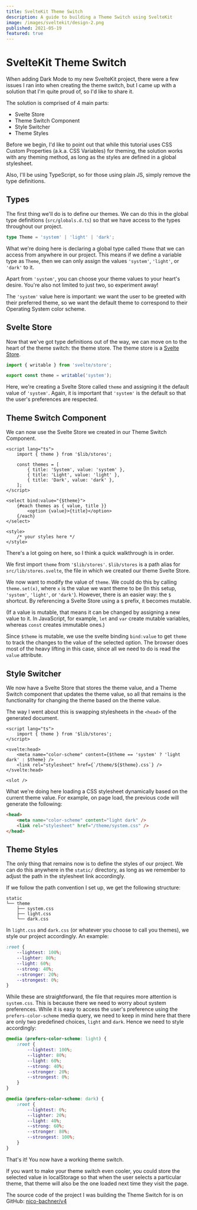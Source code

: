 ```yaml
---
title: SvelteKit Theme Switch
description: A guide to building a Theme Switch using SvelteKit
image: /images/sveltekit/design-2.png
published: 2021-05-19
featured: true
---
```


# SvelteKit Theme Switch

When adding Dark Mode to my new SvelteKit project, there were a few issues I ran into when creating the theme switch, but I came up with a solution that I'm quite proud of, so I'd like to share it.

The solution is comprised of 4 main parts:

-   Svelte Store
-   Theme Switch Component
-   Style Switcher
-   Theme Styles

Before we begin, I'd like to point out that while this tutorial uses CSS Custom Properties (a.k.a. CSS Variables) for theming, the solution works with any theming method, as long as the styles are defined in a global stylesheet.

Also, I'll be using TypeScript, so for those using plain JS, simply remove the type definitions.

## Types

The first thing we'll do is to define our themes. We can do this in the global type definitions (`src/globals.d.ts`) so that we have access to the types throughout our project.

```ts:src/globals.d.ts
type Theme = 'system' | 'light' | 'dark';
```

What we're doing here is declaring a global type called `Theme` that we can access from anywhere in our project. This means if we define a variable type as `Theme`, then we can only assign the values `'system'`, `'light'`, or `'dark'` to it.

Apart from `'system'`, you can choose your theme values to your heart's desire. You're also not limited to just two, so experiment away!

The `'system'` value here is important: we want the user to be greeted with their preferred theme, so we want the default theme to correspond to their Operating System color scheme.

## Svelte Store

Now that we've got type definitions out of the way, we can move on to the heart of the theme switch: the theme store. The theme store is a [Svelte Store](https://svelte.dev/docs#svelte_store).

```ts:src/lib/stores.ts
import { writable } from 'svelte/store';

export const theme = writable('system');
```

Here, we're creating a Svelte Store called `theme` and assigning it the default value of `'system'`. Again, it is important that `'system'` is the default so that the user's preferences are respected.

## Theme Switch Component

We can now use the Svelte Store we created in our Theme Switch Component.

```html:src/lib/components/ThemeSwitch.svelte
<script lang="ts">
    import { theme } from '$lib/stores';

    const themes = [
        { title: 'System', value: 'system' },
        { title: 'Light', value: 'light' },
        { title: 'Dark', value: 'dark' },
    ];
</script>

<select bind:value="{$theme}">
    {#each themes as { value, title }}
        <option {value}>{title}</option>
    {/each}
</select>

<style>
    /* your styles here */
</style>
```

There's a lot going on here, so I think a quick walkthrough is in order.

We first import `theme` from `'$lib/stores'`. `$lib/stores` is a path alias for `src/lib/stores.svelte`, the file in which we created our theme Svelte Store.

We now want to modify the value of `theme`. We could do this by calling `theme.set(x)`, where `x` is the value we want theme to be (In this setup, `'system'`, `'light'`, or `'dark'`). However, there is an easier way: the `$` shortcut. By referencing a Svelte Store using a `$` prefix, it becomes mutable.

(If a value is mutable, that means it can be changed by assigning a new value to it. In JavaScript, for example, `let` and `var` create mutable variables, whereas `const` creates immutable ones.)

Since `$theme` is mutable, we use the svelte binding `bind:value` to get `theme` to track the changes to the value of the selected option. The browser does most of the heavy lifting in this case, since all we need to do is read the `value` attribute.

## Style Switcher

We now have a Svelte Store that stores the theme value, and a Theme Switch component that updates the theme value, so all that remains is the functionality for changing the theme based on the theme value.

The way I went about this is swapping stylesheets in the `<head>` of the generated document.

```html:src/routes/__layout.svelte
<script lang="ts">
    import { theme } from '$lib/stores';
</script>

<svelte:head>
    <meta name="color-scheme" content={$theme == 'system' ? 'light dark' : $theme} />
    <link rel="stylesheet" href={`/theme/${$theme}.css`} />
</svelte:head>

<slot />
```

What we're doing here loading a CSS stylesheet dynamically based on the current theme value. For example, on page load, the previous code will generate the following:

```html
<head>
    <meta name="color-scheme" content="light dark" />
    <link rel="stylesheet" href="/theme/system.css" />
</head>
```

## Theme Styles

The only thing that remains now is to define the styles of our project. We can do this anywhere in the `static/` directory, as long as we remember to adjust the path in the stylesheet link accordingly.

If we follow the path convention I set up, we get the following structure:

```
static
└── theme
    ├── system.css
    ├── light.css
    └── dark.css
```

In `light.css` and `dark.css` (or whatever you choose to call you themes), we style our project accordingly. An example:

```css:light.css
:root {
    --lightest: 100%;
    --lighter: 80%;
    --light: 60%;
    --strong: 40%;
    --stronger: 20%;
    --strongest: 0%;
}
```

While these are straightforward, the file that requires more attention is `system.css`. This is because there we need to worry about system preferences. While it is easy to access the user's preference using the `prefers-color-scheme` media query, we need to keep in mind here that there are only two predefined choices, `light` and `dark`. Hence we need to style accordingly:

```css:system.css
@media (prefers-color-scheme: light) {
    :root {
        --lightest: 100%;
        --lighter: 80%;
        --light: 60%;
        --strong: 40%;
        --stronger: 20%;
        --strongest: 0%;
    }
}

@media (prefers-color-scheme: dark) {
    :root {
        --lightest: 0%;
        --lighter: 20%;
        --light: 40%;
        --strong: 60%;
        --stronger: 80%;
        --strongest: 100%;
    }
}
```

That's it! You now have a working theme switch.

If you want to make your theme switch even cooler, you could store the selected value in localStorage so that when the user selects a particular theme, that theme will also be the one loaded next time they visit the page.

The source code of the project I was building the Theme Switch for is on GitHub: [nico-bachner/v4](https://github.com/nico-bachner/v4)
